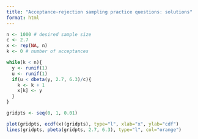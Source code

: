 ```yaml
---
title: "Acceptance-rejection sampling practice questions: solutions"
format: html
---
```


```r
n <- 1000 # desired sample size
c <- 2.7
x <- rep(NA, n)
k <- 0 # number of acceptances

while(k < n){
  y <- runif(1)
  u <- runif(1)
  if(u < dbeta(y, 2.7, 6.3)/c){
    k <- k + 1
    x[k] <- y
  }
}
```


```r
gridpts <- seq(0, 1, 0.01)

plot(gridpts, ecdf(x)(gridpts), type="l", xlab="x", ylab="cdf")
lines(gridpts, pbeta(gridpts, 2.7, 6.3), type="l", col="orange")
```


